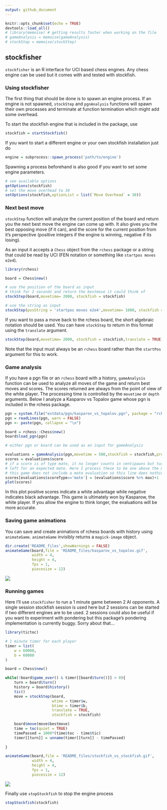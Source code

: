 ```yaml
---
output: github_document
---
```


```r
knitr::opts_chunk$set(echo = TRUE)
devtools::load_all()
# library(memoise) # getting results faster when working on the file
# gameAnalysis = memoise(gameAnalysis)
# stockStep = memoise(stockStep)
```

## stockfisher

`stockfisher` is an R interface for UCI based chess engines. Any chess engine can
be used but it comes with and tested with stockfish.

### Using stockfisher

The first thing that should be done is to spawn an engine process. If an engine is not 
spawned, `stockStep` and `pgnAnalysis` functions will spawn their own processes and
terminate at function termination which might add some overhead.

To start the stockfish engine that is included in the package, use

```r
stockfish = startStockfish()
```

If you want to start a different engine or your own stockfish installation just do

```r
engine = subprocess::spawn_process('path/to/engine')
```

Spawning a process beforehand is also good if you want to set some engine parameters.

```r
# see available options
getOptions(stockfish)
# set the move overhead to 30
setOptions(stockfish,optionList = list(`Move Overhead` = 30))
```

### Next best move

`stockStep` function will analyze the current position of the board and return you
the next best move the engine can come up with. It also gives you the best opposing move
(if it can), and the score for the current position from it's perspective (positive
integers if the engine is winning, negative if its losing).

As an input it accepts a `Chess` object from the `rchess` package or a string that
could be read by UCI (FEN notation or something like `startpos moves e2e4`).

```r
library(rchess)

board = Chess$new()

# use the position of the board as input
# think for 2 seconds and return the bestmove it could think of
stockStep(board,movetime= 2000, stockfish = stockfish)

# use the string as input
stockStep(posString = 'startpos moves e2e4',movetime= 1000, stockfish = stockfish)

```

If you want to pass a move back to the rchess board, the short algebraic notation
should be used. You can have `stockStep` to return in this format using the `translate`
argument.

```r
stockStep(board,movetime= 2000, stockfish = stockfish,translate = TRUE)
```
Note that the input must always be an `rchess` board rather than the `startPos` argument for this to work.

### Game analysis

If you have a pgn file or an `rchess` board with a history, `gameAnalysis` function
can be used to analyze all moves of the game and return best moves and scores. The
scores returned are always from the point of view of the white player. The
processing time is controlled by the `movetime` or `depth` arguments. Below I analyze
a Kasparov vs Topalov game whose pgn is included in the rchess package.

```r
pgn = system.file("extdata/pgn/kasparov_vs_topalov.pgn", package = "rchess")
pgn = readLines(pgn, warn = FALSE)
pgn <- paste(pgn, collapse = "\n")

board = rchess::Chess$new()
board$load_pgn(pgn)

# either pgn or board can be used as an input for gameAnalysis

evaluations = gameAnalysis(pgn,movetime = 500,stockfish = stockfish,progress = FALSE)
scores = evaluations$score
# if a score is of type mate, it no longer counts in centipawns but turns
# left for an expected mate. Here I process these to be one above the maximum cp value.
# this game does not include a mate evaluation so this line does nothing
scores[evaluations$scoreType=='mate'] = (evaluations$score %>% max)+1
plot(scores)
```

In this plot positive scores indicate a white advantage while negative
indicates black advantage. This game is ultimately won by Kasparow, the white player.
If you allow the engine to think longer, the evaluations will be more accurate.

### Saving game animations

You can save and create animations of rchess boards with history using `animateGame`.
`animateGame` invisibly returns a `magick-image` object.

```r
dir.create('README_files',showWarnings = FALSE)
animateGame(board,file = 'README_files/kasparov_vs_topalov.gif',
            width = 4,
            height = 4,
            fps = 1,
            piecesize = 12)
```
![](README_files/kasparov_vs_topalov.gif)

### Running games

Here I'll use `stockfisher` to run a 1 minute game between 2 AI opponents. A single
session stockfish session is used here but 2 sessions can be started if two different
engines are to be used. 2 sessions could also be useful if you want to experiment
with pondering but this package's pondering implementation is currently buggy. Sorry about
that...

```r
library(tictoc)

# 1 minute timer for each player
timer = list(
    w = 60000,
    b = 60000
)

board = Chess$new()

while(!board$game_over() & timer[[board$turn()]] > 0){
    turn = board$turn()
    history = board$history()
    tic()
    move = stockStep(board,
                     wtime = timer$w,
                     btime = timer$b,
                     translate = TRUE,
                     stockfish = stockfish)  

    board$move(move$bestmove)
    time = toc(quiet = TRUE)
    timePassed = 1000*(time$toc - time$tic)
    timer[[turn]] = unname(timer[[turn]] - timePassed)
    
}

animateGame(board,file = 'README_files/stockfish_vs_stockfish.gif',
            width = 4,
            height = 4,
            fps = 1,
            piecesize = 12)

```
![](README_files/stockfish_vs_stockfish.gif)

Finally use `stopStockfish` to stop the engine process

```r
stopStockfish(stockfish)
```